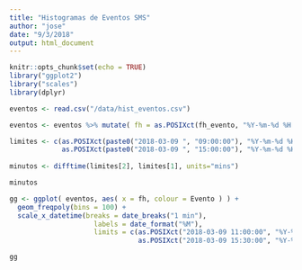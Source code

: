 ```yaml
---
title: "Histogramas de Eventos SMS"
author: "jose"
date: "9/3/2018"
output: html_document
---
```


```r
knitr::opts_chunk$set(echo = TRUE)
library("ggplot2")
library("scales")
library(dplyr)
```

```r
eventos <- read.csv("/data/hist_eventos.csv")

eventos <- eventos %>% mutate( fh = as.POSIXct(fh_evento, "%Y-%m-%d %H:%M:%S"))

limites <- c(as.POSIXct(paste0("2018-03-09 ", "09:00:00"), "%Y-%m-%d %H:%M:%S"), 
             as.POSIXct(paste0("2018-03-09 ", "15:00:00"), "%Y-%m-%d %H:%M:%S"))
    
minutos <- difftime(limites[2], limites[1], units="mins")

minutos
```



```r

gg <- ggplot( eventos, aes( x = fh, colour = Evento ) ) +
  geom_freqpoly(bins = 100) +
  scale_x_datetime(breaks = date_breaks("1 min"),
                     labels = date_format("%M"),
                     limits = c(as.POSIXct("2018-03-09 11:00:00", "%Y-%m-%d %H:%M:%S"), 
                                as.POSIXct("2018-03-09 15:30:00", "%Y-%m-%d %H:%M:%S")) )

gg
```

